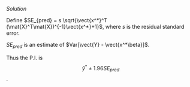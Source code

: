 
\color{blue}

*Solution*

Define $SE_{pred} = s \sqrt{\vect{x^*}^T (\mat{X}^T\mat{X})^{-1}\vect{x^*}+1}$, where $s$ is the residual standard error.

$SE_{pred}$ is an estimate of $Var[\vect{Y} - \vect{x^*\beta}]$.

Thus the P.I. is
$$\hat{y}^* \pm 1.96SE_{pred}$$.

\color{black}

